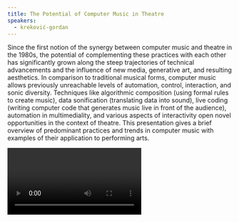 ```yaml
---
title: The Potential of Computer Music in Theatre
speakers:
  - kreković-gordan
---
```

Since the first notion of the synergy between computer music and theatre in the 1980s, the potential of complementing these practices with each other has significantly grown along the steep trajectories of technical advancements and the influence of new media, generative art, and resulting aesthetics. In comparison to traditional musical forms, computer music allows previously unreachable levels of automation, control, interaction, and sonic diversity. Techniques like algorithmic composition (using formal rules to create music), data sonification (translating data into sound), live coding (writing computer code that generates music live in front of the audience), automation in multimediality, and various aspects of interactivity open novel opportunities in the context of theatre. This presentation gives a brief overview of predominant practices and trends in computer music with examples of their application to performing arts.

<Video provider="youtube" id="jEebYU3CgCU" />
